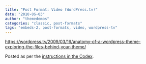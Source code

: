 ```yaml
---
title: "Post Format: Video (WordPress.tv)"
date: "2010-06-03"
author: "themedemos"
categories: "classic, post-formats"
tags: "embeds-2, post-formats, video, wordpress-tv"
---
```


https://wordpress.tv/2009/03/16/anatomy-of-a-wordpress-theme-exploring-the-files-behind-your-theme/

Posted as per the [instructions in the Codex](https://codex.wordpress.org/Embeds).
